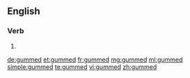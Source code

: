 ==English==

===Verb===
{{head|en|verb form}}

# {{en-past of|gum}}

[[de:gummed]]
[[et:gummed]]
[[fr:gummed]]
[[mg:gummed]]
[[ml:gummed]]
[[simple:gummed]]
[[te:gummed]]
[[vi:gummed]]
[[zh:gummed]]